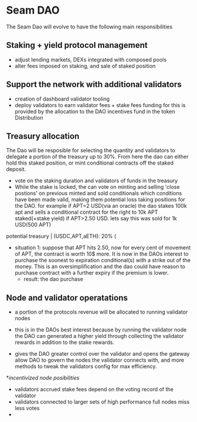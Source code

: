 # Seam DAO

The Seam Dao will evolve to have the following main responsibilities


## Staking + yield protocol management
* adjust lending markets, DEXs integrated with composed pools
* alter fees imposed on staking, and sale of staked position

## Support the network with additional validators
* creation of dashboard validator tooling
* deploy validators to earn validator fees + stake fees
funding for this is provided by the allocation to the DAO incentives fund in the token Distribution

## Treasury allocation
The Dao will be resposible for selecting the quantity and validators to delegate a portion of the treasury up to 30%. From here the dao can either hold this staked position, or mint conditional contracts off the staked deposit.
* vote on the staking duration and validators of funds in the treasury
* While the stake is locked, the can vote on minting and selling 'close postions' on previous minted and sold conditionals which conditions have been made valid, making them potential loss taking positions for the DAO.
for example if APT=2 USD(via an oracle) the dao stakes 100k apt and sells a conditional contract for the right to 10k APT staked(+stake yield) if APT>2.50 USD. lets say this was sold for 1k USD(500 APT)

potential treasury
|
(USDC,APT,aETH): 20%
(

* situation 1: suppose that APT hits 2.50, now for every cent of movement of APT, the contract is worth 10$ more. It is now in the DAOs interest to purchase the soonest to expiration conditional(s) with a strike out of the money. This is an oversimplification and the dao could have reason to purchase contract with a further expiry if the premium is lower.
  * result: the dao purchase

## Node and validator operatations
- a portion of the protocols revenue will be allocated to running validator nodes
- this is in the DAOs best interest because by running the validator node the DAO
 can generated a higher yield through collecting the validator rewards in addition to the stake rewards.

- gives the DAO greater control over the validator
 and opens the gateway allow  DAO to govern the nodes the validator connects with, 
 and more methods to tweak the validators config for max efficiency.

 **incentivized node posibilities*
- validators accrued stake fees depend on the voting record of the validator
- validators connected to larger sets of high performance full nodes miss less votes
-
